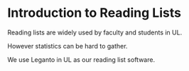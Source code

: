 # Introduction to Reading Lists

Reading lists are widely used by faculty and students in UL.

However statistics can be hard to gather.

We use Leganto in UL as our reading list software.
